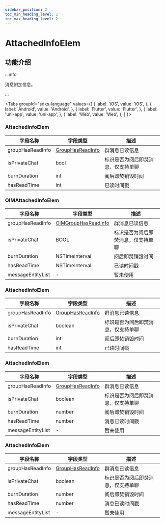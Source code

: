 ```yaml
---
sidebar_position: 2
toc_min_heading_level: 2
toc_max_heading_level: 2
---
```


# AttachedInfoElem

## 功能介绍

:::info

消息附加信息。

:::

<Tabs
groupId="sdks-language"
values={[
{ label: 'iOS', value: 'iOS', },
{ label: 'Android', value: 'Android', },
{ label: 'Flutter', value: 'Flutter', },
{ label: 'uni-app', value: 'uni-app', },
{ label: 'Web', value: 'Web', },
]
}>

<TabItem value="Flutter">

### AttachedInfoElem

| 字段名称         | 字段类型                                                         | 描述                               |
| ---------------- | ---------------------------------------------------------------- | ---------------------------------- |
| groupHasReadInfo | [GroupHasReadInfo](docs/sdks/class/message/groupHasReadInfo.mdx) | 群消息已读信息                     |
| isPrivateChat    | bool                                                             | 标识是否为阅后即焚消息，仅支持单聊 |
| burnDuration     | int                                                              | 阅后即焚销毁时间                   |
| hasReadTime      | int                                                              | 已读时间戳                         |

</TabItem>

<TabItem value="iOS">

### OIMAttachedInfoElem

| 字段名称          | 字段类型                                                            | 描述                               |
| ----------------- | ------------------------------------------------------------------- | ---------------------------------- |
| groupHasReadInfo  | [OIMGroupHasReadInfo](docs/sdks/class/message/groupHasReadInfo.mdx) | 群消息已读信息                     |
| isPrivateChat     | BOOL                                                                | 标识是否为阅后即焚消息，仅支持单聊 |
| burnDuration      | NSTimeInterval                                                      | 阅后即焚销毁时间                   |
| hasReadTime       | NSTimeInterval                                                      | 已读时间戳                         |
| messageEntityList | -                                                                   | 暂未使用                           |

</TabItem>

<TabItem value="Android">

### AttachedInfoElem

| 字段名称         | 字段类型                                                         | 描述                               |
| ---------------- | ---------------------------------------------------------------- | ---------------------------------- |
| groupHasReadInfo | [GroupHasReadInfo](docs/sdks/class/message/groupHasReadInfo.mdx) | 群消息已读信息                     |
| isPrivateChat    | boolean                                                          | 标识是否为阅后即焚消息，仅支持单聊 |
| burnDuration     | int                                                              | 阅后即焚销毁时间                   |
| hasReadTime      | int                                                              | 已读时间戳                         |

</TabItem>

<TabItem value="Web">

### AttachedInfoElem

| 字段名称          | 字段类型                                                         | 描述                               |
| ----------------- | ---------------------------------------------------------------- | ---------------------------------- |
| groupHasReadInfo  | [GroupHasReadInfo](docs/sdks/class/message/groupHasReadInfo.mdx) | 群消息已读信息                     |
| isPrivateChat     | boolean                                                          | 标识是否为阅后即焚消息，仅支持单聊 |
| burnDuration      | number                                                           | 阅后即焚销毁时间                   |
| hasReadTime       | number                                                           | 消息已读时间戳                     |
| messageEntityList | -                                                                | 暂未使用                           |

</TabItem>

<TabItem value="uni-app">

### AttachedInfoElem

| 字段名称          | 字段类型                                                         | 描述                               |
| ----------------- | ---------------------------------------------------------------- | ---------------------------------- |
| groupHasReadInfo  | [GroupHasReadInfo](docs/sdks/class/message/groupHasReadInfo.mdx) | 群消息已读信息                     |
| isPrivateChat     | boolean                                                          | 标识是否为阅后即焚消息，仅支持单聊 |
| burnDuration      | number                                                           | 阅后即焚销毁时间                   |
| hasReadTime       | number                                                           | 消息已读时间戳                     |
| messageEntityList | -                                                                | 暂未使用                           |

</TabItem>

</Tabs>

